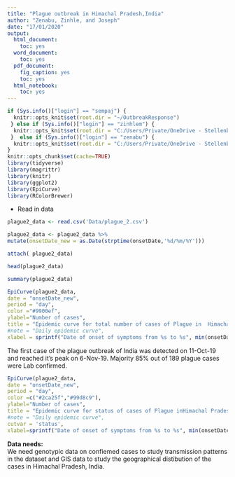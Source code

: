 ```yaml
---
title: "Plague outbreak in Himachal Pradesh,India"
author: "Zenabu, Zinhle, and Joseph"
date: "17/01/2020"
output:
  html_document:
    toc: yes
  word_document:
    toc: yes
  pdf_document:
    fig_caption: yes
    toc: yes
  html_notebook:
    toc: yes
---
```


```r
if (Sys.info()["login"] == "sempaj") {
  knitr::opts_knit$set(root.dir = "~/OutbreakResponse")
 } else if (Sys.info()["login"] == "zinhlem") {
  knitr::opts_knit$set(root.dir = "C:/Users/Private/OneDrive - Stellenbosch University/SACEMA Projects/GOARN-WHO/SMARTIES_ASSIGNMENT")
 }  else if (Sys.info()["login"] == "zenabu") {
  knitr::opts_knit$set(root.dir = "C:/Users/Private/OneDrive - Stellenbosch University/SACEMA Projects/GOARN-WHO/SMARTIES_ASSIGNMENT")
}
knitr::opts_chunk$set(cache=TRUE)
library(tidyverse)
library(magrittr)
library(knitr)
library(ggplot2)
library(EpiCurve)
library(RColorBrewer)
```

* Read in data

```r
plague2_data <- read.csv('Data/plague_2.csv')
```


```r

plague2_data <- plague2_data %>%
mutate(onsetDate_new = as.Date(strptime(onsetDate,'%d/%m/%Y')))

attach( plague2_data)

head(plague2_data)

summary(plague2_data)
```


```r
EpiCurve(plague2_data,
date = "onsetDate_new",
period = "day",
color ="#9900ef",
ylabel="Number of cases",
title = "Epidemic curve for total number of cases of Plague in  Himachal Pradesh, India per day",
#note = "Daily epidemic curve",
xlabel = sprintf("Date of onset of symptoms from %s to %s", min(onsetDate_new), max(onsetDate_new)))

```

The first case of the plague outbreak of India was detected on 11-Oct-19 and reached it's peak on 6-Nov-19. Majority 85% out of 189 plague cases were Lab confirmed.

```r

EpiCurve(plague2_data,
date = "onsetDate_new",
period = "day",
color =c("#2ca25f","#99d8c9"),
ylabel="Number of cases",
title = "Epidemic curve for status of cases of Plague inHimachal Pradesh, India per day",
#note = "Daily epidemic curve",
cutvar = 'status',
xlabel=sprintf("Date of onset of symptoms from %s to %s", min(onsetDate_new), max(onsetDate_new)))
```

**Data needs:**  
We need genotypic data on confiemed cases to study transmission patterns in the dataset and GIS data to study the geographical distibution of the cases in Himachal Pradesh, India.